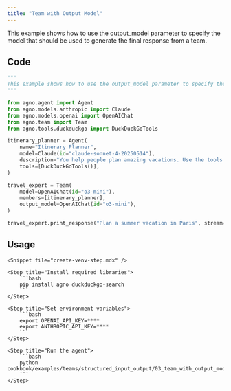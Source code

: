 ```yaml
---
title: "Team with Output Model"
---
```


This example shows how to use the output_model parameter to specify the model that should be used to generate the final response from a team.

## Code

```python cookbook/examples/teams/structured_input_output/03_team_with_output_model.py
"""
This example shows how to use the output_model parameter to specify the model that should be used to generate the final response.
"""

from agno.agent import Agent
from agno.models.anthropic import Claude
from agno.models.openai import OpenAIChat
from agno.team import Team
from agno.tools.duckduckgo import DuckDuckGoTools

itinerary_planner = Agent(
    name="Itinerary Planner",
    model=Claude(id="claude-sonnet-4-20250514"),
    description="You help people plan amazing vacations. Use the tools at your disposal to find latest information about the destination.",
    tools=[DuckDuckGoTools()],
)

travel_expert = Team(
    model=OpenAIChat(id="o3-mini"),
    members=[itinerary_planner],
    output_model=OpenAIChat(id="o3-mini"),
)

travel_expert.print_response("Plan a summer vacation in Paris", stream=True)
```

## Usage

<Steps>

    <Snippet file="create-venv-step.mdx" />

    <Step title="Install required libraries">
        ```bash
        pip install agno duckduckgo-search
        ```
    </Step>

    <Step title="Set environment variables">
        ```bash
        export OPENAI_API_KEY=****
        export ANTHROPIC_API_KEY=****
        ```
    </Step>

    <Step title="Run the agent">
        ```bash
        python cookbook/examples/teams/structured_input_output/03_team_with_output_model.py
        ```
    </Step>

</Steps>
